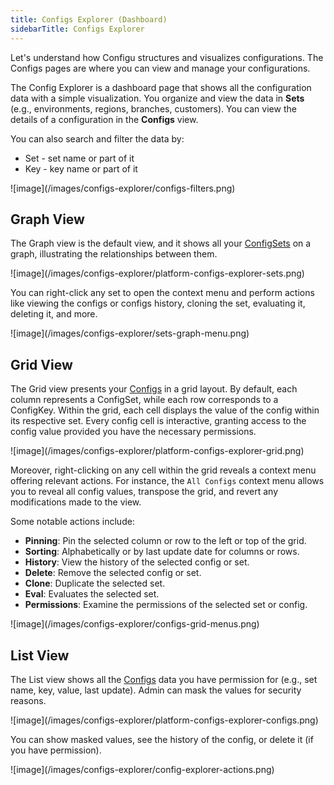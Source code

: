 ```yaml
---
title: Configs Explorer (Dashboard)
sidebarTitle: Configs Explorer
---
```


Let's understand how Configu structures and visualizes configurations.
The Configs pages are where you can view and manage your configurations.

The Config Explorer is a dashboard page that shows all the configuration data with a simple visualization.
You organize and view the data in **Sets** (e.g., environments, regions, branches, customers). You can view the details of a configuration in the **Configs** view.

You can also search and filter the data by:

- Set - set name or part of it
- Key - key name or part of it

<Frame>![image](/images/configs-explorer/configs-filters.png)</Frame>

## Graph View

The Graph view is the default view, and it shows all your [ConfigSets](/introduction/concepts#configset) on a graph, illustrating the relationships between them.

<Frame>![image](/images/configs-explorer/platform-configs-explorer-sets.png)</Frame>

You can right-click any set to open the context menu and perform actions like viewing the configs or configs history, cloning the set, evaluating it, deleting it, and more.

<Frame>![image](/images/configs-explorer/sets-graph-menu.png)</Frame>

## Grid View

The Grid view presents your [Configs](/introduction/concepts#config) in a grid layout. By default, each column represents a ConfigSet, while each row corresponds to a ConfigKey. Within the grid, each cell displays the value of the config within its respective set. Every config cell is interactive, granting access to the config value provided you have the necessary permissions.

<Frame>![image](/images/configs-explorer/platform-configs-explorer-grid.png)</Frame>

Moreover, right-clicking on any cell within the grid reveals a context menu offering relevant actions. For instance, the `All Configs` context menu allows you to reveal all config values, transpose the grid, and revert any modifications made to the view.

Some notable actions include:

- **Pinning**: Pin the selected column or row to the left or top of the grid.
- **Sorting**: Alphabetically or by last update date for columns or rows.
- **History**: View the history of the selected config or set.
- **Delete**: Remove the selected config or set.
- **Clone**: Duplicate the selected set.
- **Eval**: Evaluates the selected set.
- **Permissions**: Examine the permissions of the selected set or config.

<Frame>![image](/images/configs-explorer/configs-grid-menus.png)</Frame>

## List View

The List view shows all the [Configs](/introduction/concepts#config) data you have permission for (e.g., set name, key, value, last update).
Admin can mask the values for security reasons.

<Frame>![image](/images/configs-explorer/platform-configs-explorer-configs.png)</Frame>

You can show masked values, see the history of the config, or delete it (if you have permission).

<Frame>![image](/images/configs-explorer/config-explorer-actions.png)</Frame>
